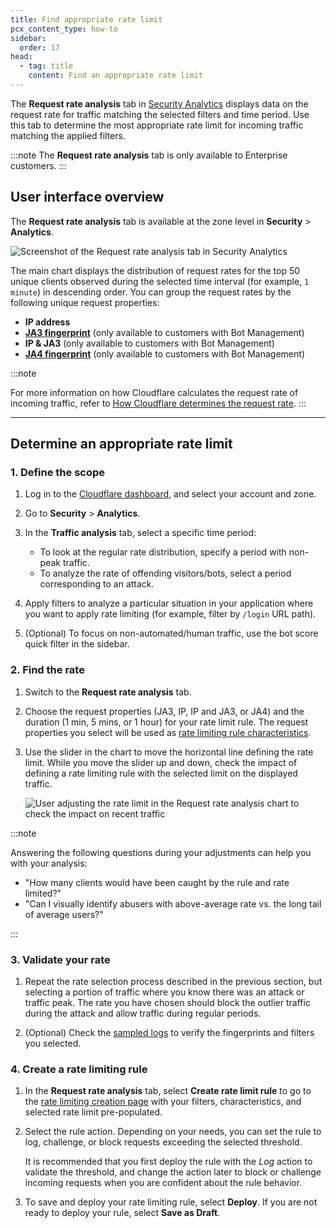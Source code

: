 ```yaml
---
title: Find appropriate rate limit
pcx_content_type: how-to
sidebar:
  order: 17
head:
  - tag: title
    content: Find an appropriate rate limit
---
```


The **Request rate analysis** tab in [Security Analytics](/waf/analytics/security-analytics/) displays data on the request rate for traffic matching the selected filters and time period. Use this tab to determine the most appropriate rate limit for incoming traffic matching the applied filters.

:::note
The **Request rate analysis** tab is only available to Enterprise customers.
:::

## User interface overview

The **Request rate analysis** tab is available at the zone level in **Security** > **Analytics**.

![Screenshot of the Request rate analysis tab in Security Analytics](~/assets/images/waf/rate-limit-analytics.png)

The main chart displays the distribution of request rates for the top 50 unique clients observed during the selected time interval (for example, `1 minute`) in descending order. You can group the request rates by the following unique request properties:

- **IP address**
- [**JA3 fingerprint**](/bots/additional-configurations/ja3-ja4-fingerprint/) (only available to customers with Bot Management)
- **IP & JA3** (only available to customers with Bot Management)
- [**JA4 fingerprint**](/bots/additional-configurations/ja3-ja4-fingerprint/) (only available to customers with Bot Management)

:::note

For more information on how Cloudflare calculates the request rate of incoming traffic, refer to [How Cloudflare determines the request rate](/waf/rate-limiting-rules/request-rate/).
:::

---

## Determine an appropriate rate limit

### 1. Define the scope

1. Log in to the [Cloudflare dashboard](https://dash.cloudflare.com), and select your account and zone.

2. Go to **Security** > **Analytics**.

3. In the **Traffic analysis** tab, select a specific time period:

   - To look at the regular rate distribution, specify a period with non-peak traffic.
   - To analyze the rate of offending visitors/bots, select a period corresponding to an attack.

4. Apply filters to analyze a particular situation in your application where you want to apply rate limiting (for example, filter by `/login` URL path).

5. (Optional) To focus on non-automated/human traffic, use the bot score quick filter in the sidebar.

### 2. Find the rate

1. Switch to the **Request rate analysis** tab.

2. Choose the request properties (JA3, IP, IP and JA3, or JA4) and the duration (1 min, 5 mins, or 1 hour) for your rate limit rule. The request properties you select will be used as [rate limiting rule characteristics](/waf/rate-limiting-rules/parameters/#with-the-same-characteristics).

3. Use the slider in the chart to move the horizontal line defining the rate limit. While you move the slider up and down, check the impact of defining a rate limiting rule with the selected limit on the displayed traffic.

   ![User adjusting the rate limit in the Request rate analysis chart to check the impact on recent traffic](/images/waf/rate-limit-adjust.gif)

:::note

Answering the following questions during your adjustments can help you with your analysis:

- "How many clients would have been caught by the rule and rate limited?"
- "Can I visually identify abusers with above-average rate vs. the long tail of average users?"

:::

### 3. Validate your rate

1. Repeat the rate selection process described in the previous section, but selecting a portion of traffic where you know there was an attack or traffic peak. The rate you have chosen should block the outlier traffic during the attack and allow traffic during regular periods.

2. (Optional) Check the [sampled logs](/waf/analytics/security-analytics/#sampled-logs) to verify the fingerprints and filters you selected.

### 4. Create a rate limiting rule

1. In the **Request rate analysis** tab, select **Create rate limit rule** to go to the [rate limiting creation page](/waf/rate-limiting-rules/create-zone-dashboard/) with your filters, characteristics, and selected rate limit pre-populated.

2. Select the rule action. Depending on your needs, you can set the rule to log, challenge, or block requests exceeding the selected threshold.

   It is recommended that you first deploy the rule with the _Log_ action to validate the threshold, and change the action later to block or challenge incoming requests when you are confident about the rule behavior.

3. To save and deploy your rate limiting rule, select **Deploy**. If you are not ready to deploy your rule, select **Save as Draft**.
